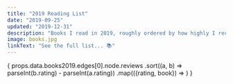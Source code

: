 ```yaml
---
title: "2019 Reading List"
date: "2019-09-25"
updated: "2019-12-31"
description: "Books I read in 2019, roughly ordered by how highly I recommend them ♥"
image: books.jpg
linkText: "See the full list... 📚"
---
```



<List dense>
    {
        props.data.books2019.edges[0].node.reviews
            .sort((a, b) => parseInt(b.rating) - parseInt(a.rating))
            .map(({rating, book}) => 
                <ListItem button component="a" href={book.link} target="_blank" key={book.id}>
                    <ListItemAvatar>
                        <Avatar style={{height: 'auto'}} variant="rounded" alt={book.title} src={book.image_url} />
                    </ListItemAvatar>
                    <ListItemText
                        primary={book.title}
                        secondary={book.authors[0].name}
                    />
                    <Rating name="read-only" value={rating} readOnly />
                </ListItem>
            )
    }
</List>
